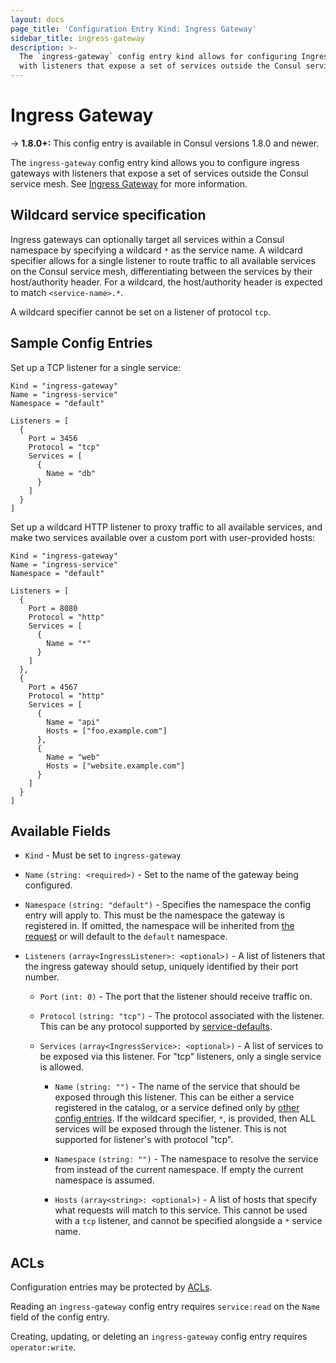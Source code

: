 ```yaml
---
layout: docs
page_title: 'Configuration Entry Kind: Ingress Gateway'
sidebar_title: ingress-gateway
description: >-
  The `ingress-gateway` config entry kind allows for configuring Ingress gateways
  with listeners that expose a set of services outside the Consul service mesh.
---
```


# Ingress Gateway

-> **1.8.0+:** This config entry is available in Consul versions 1.8.0 and newer.

  The `ingress-gateway` config entry kind allows you to configure ingress gateways
  with listeners that expose a set of services outside the Consul service mesh.
  See [Ingress Gateway](/docs/connect/ingress_gateway) for more information.

## Wildcard service specification

  Ingress gateways can optionally target all services within a Consul namespace by
  specifying a wildcard `*` as the service name. A wildcard specifier allows
  for a single listener to route traffic to all available services on the
  Consul service mesh, differentiating between the services by their host/authority
  header. For a wildcard, the host/authority header is expected to match
  `<service-name>.*`.

  A wildcard specifier cannot be set on a listener of protocol `tcp`.

## Sample Config Entries

Set up a TCP listener for a single service:

```hcl
Kind = "ingress-gateway"
Name = "ingress-service"
Namespace = "default"

Listeners = [
  {
    Port = 3456
    Protocol = "tcp"
    Services = [
      {
        Name = "db"
      }
    ]
  }
]
```

Set up a wildcard HTTP listener to proxy traffic to all available services, and
make two services available over a custom port with user-provided hosts:

```hcl
Kind = "ingress-gateway"
Name = "ingress-service"
Namespace = "default"

Listeners = [
  {
    Port = 8080
    Protocol = "http"
    Services = [
      {
        Name = "*"
      }
    ]
  },
  {
    Port = 4567
    Protocol = "http"
    Services = [
      {
        Name = "api"
        Hosts = ["foo.example.com"]
      },
      {
        Name = "web"
        Hosts = ["website.example.com"]
      }
    ]
  }
]
```

## Available Fields

- `Kind` - Must be set to `ingress-gateway`

- `Name` `(string: <required>)` - Set to the name of the gateway being configured.

- `Namespace` `(string: "default")` - <EnterpriseAlert inline /> Specifies
  the namespace the config entry will apply to. This must be the namespace
  the gateway is registered in. If omitted, the  namespace will be inherited
  from [the request](/api/config#ns) or will default to the `default` namespace.

- `Listeners` `(array<IngressListener>: <optional>)` - A list of listeners that
  the ingress gateway should setup, uniquely identified by their port number.

  - `Port` `(int: 0)` - The port that the listener should receive traffic on.

  - `Protocol` `(string: "tcp")` - The protocol associated with the listener.
    This can be any protocol supported by
    [service-defaults](/docs/agent/config-entries/service-defaults#protocol).

  - `Services` `(array<IngressService>: <optional>)` - A list of services to be
    exposed via this listener. For "tcp" listeners, only a single service is
    allowed.

    - `Name` `(string: "")` - The name of the service that should be exposed
      through this listener. This can be either a service registered in the
      catalog, or a service defined only by [other config
      entries](/docs/connect/l7-traffic-management). If the wildcard specifier,
      `*`, is provided, then ALL services will be exposed through the listener.
      This is not supported for listener's with protocol "tcp".

    - `Namespace` `(string: "")` - <EnterpriseAlert inline /> The namespace to resolve the service from
      instead of the current namespace. If empty the current namespace is
      assumed.

    - `Hosts` `(array<string>: <optional>)` - A list of hosts that specify what
      requests will match to this service. This cannot be used with a `tcp`
      listener, and cannot be specified alongside a `*` service name.

## ACLs

Configuration entries may be protected by
[ACLs](https://learn.hashicorp.com/consul/security-networking/production-acls).

Reading an `ingress-gateway` config entry requires `service:read` on the `Name`
field of the config entry.

Creating, updating, or deleting an `ingress-gateway` config entry requires
`operator:write`.
